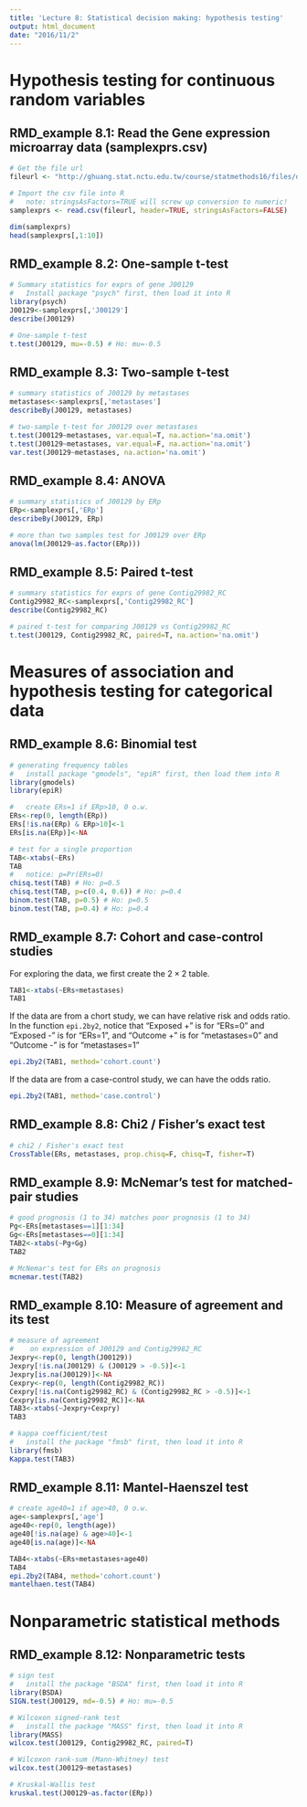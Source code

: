 ```yaml
---
title: 'Lecture 8: Statistical decision making: hypothesis testing'
output: html_document
date: "2016/11/2"
---
```


# Hypothesis testing for continuous random variables

## RMD_example 8.1: Read the Gene expression microarray data (samplexprs.csv) 

```r
# Get the file url
fileurl <- "http://ghuang.stat.nctu.edu.tw/course/statmethods16/files/data/samplexprs.csv"

# Import the csv file into R
#   note: stringsAsFactors=TRUE will screw up conversion to numeric!
samplexprs <- read.csv(fileurl, header=TRUE, stringsAsFactors=FALSE)

dim(samplexprs)
head(samplexprs[,1:10])
```

## RMD_example 8.2: One-sample t-test

```r
# Summary statistics for exprs of gene J00129
#   Install package "psych" first, then load it into R
library(psych)
J00129<-samplexprs[,'J00129']
describe(J00129)

# One-sample t-test
t.test(J00129, mu=-0.5) # Ho: mu=-0.5
```

## RMD_example 8.3: Two-sample t-test

```r
# summary statistics of J00129 by metastases
metastases<-samplexprs[,'metastases']
describeBy(J00129, metastases)

# two-sample t-test for J00129 over metastases
t.test(J00129~metastases, var.equal=T, na.action='na.omit')
t.test(J00129~metastases, var.equal=F, na.action='na.omit')
var.test(J00129~metastases, na.action='na.omit')
```

## RMD_example 8.4: ANOVA

```r
# summary statistics of J00129 by ERp
ERp<-samplexprs[,'ERp']
describeBy(J00129, ERp)

# more than two samples test for J00129 over ERp
anova(lm(J00129~as.factor(ERp)))
```

## RMD_example 8.5: Paired t-test

```r
# summary statistics for exprs of gene Contig29982_RC
Contig29982_RC<-samplexprs[,'Contig29982_RC']
describe(Contig29982_RC)

# paired t-test for comparing J00129 vs Contig29982_RC
t.test(J00129, Contig29982_RC, paired=T, na.action='na.omit')
```
# Measures of association and hypothesis testing for categorical data

## RMD_example 8.6: Binomial test

```r
# generating frequency tables
#   install package "gmodels", "epiR" first, then load them into R
library(gmodels)
library(epiR)

#   create ERs=1 if ERp>10, 0 o.w.
ERs<-rep(0, length(ERp))
ERs[!is.na(ERp) & ERp>10]<-1
ERs[is.na(ERp)]<-NA

# test for a single proportion
TAB<-xtabs(~ERs)
TAB
#   notice: p=Pr(ERs=0)
chisq.test(TAB) # Ho: p=0.5
chisq.test(TAB, p=c(0.4, 0.6)) # Ho: p=0.4
binom.test(TAB, p=0.5) # Ho: p=0.5
binom.test(TAB, p=0.4) # Ho: p=0.4
```

## RMD_example 8.7: Cohort and case-control studies

For exploring the data, we first create the $2 \times 2$ table.

```r
TAB1<-xtabs(~ERs+metastases)
TAB1
```

If the data are from a chort study, we can have relative risk and odds ratio. In the function `epi.2by2`, notice that "Exposed +" is for "ERs=0" and "Exposed -" is for "ERs=1", and "Outcome +" is for "metastases=0" and "Outcome -" is for "metastases=1"

```r
epi.2by2(TAB1, method='cohort.count')
```

If the data are from a case-control study, we can have the odds ratio.

```r
epi.2by2(TAB1, method='case.control')
```

## RMD_example 8.8: Chi2 / Fisher's exact test

```r
# chi2 / Fisher's exact test
CrossTable(ERs, metastases, prop.chisq=F, chisq=T, fisher=T)
```

## RMD_example 8.9: McNemar's test for matched-pair studies

```r
# good prognosis (1 to 34) matches poor prognosis (1 to 34)
Pg<-ERs[metastases==1][1:34]
Gg<-ERs[metastases==0][1:34]
TAB2<-xtabs(~Pg+Gg)
TAB2

# McNemar's test for ERs on prognosis
mcnemar.test(TAB2)
```

## RMD_example 8.10: Measure of agreement and its test

```r
# measure of agreement
#    on expression of J00129 and Contig29982_RC
Jexpry<-rep(0, length(J00129))
Jexpry[!is.na(J00129) & (J00129 > -0.5)]<-1
Jexpry[is.na(J00129)]<-NA
Cexpry<-rep(0, length(Contig29982_RC))
Cexpry[!is.na(Contig29982_RC) & (Contig29982_RC > -0.5)]<-1
Cexpry[is.na(Contig29982_RC)]<-NA
TAB3<-xtabs(~Jexpry+Cexpry)
TAB3

# kappa coefficient/test
#   install the package "fmsb" first, then load it into R
library(fmsb)
Kappa.test(TAB3)
```

## RMD_example 8.11: Mantel-Haenszel test

```r
# create age40=1 if age>40, 0 o.w.
age<-samplexprs[,'age']
age40<-rep(0, length(age))
age40[!is.na(age) & age>40]<-1
age40[is.na(age)]<-NA

TAB4<-xtabs(~ERs+metastases+age40)
TAB4
epi.2by2(TAB4, method='cohort.count')
mantelhaen.test(TAB4)
```

# Nonparametric statistical methods

## RMD_example 8.12: Nonparametric tests

```r
# sign test
#   install the package "BSDA" first, then load it into R
library(BSDA)
SIGN.test(J00129, md=-0.5) # Ho: mu=-0.5

# Wilcoxon signed-rank test
#   install the package "MASS" first, then load it into R
library(MASS)
wilcox.test(J00129, Contig29982_RC, paired=T)

# Wilcoxon rank-sum (Mann-Whitney) test
wilcox.test(J00129~metastases)

# Kruskal-Wallis test
kruskal.test(J00129~as.factor(ERp))
```
